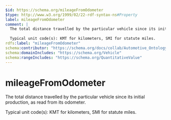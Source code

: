 ```yaml
---
$id: https://schema.org/mileageFromOdometer
$type: http://www.w3.org/1999/02/22-rdf-syntax-ns#Property
label: mileageFromOdometer
comment: |
  The total distance travelled by the particular vehicle since its initial production, as read from its odometer.
  
  Typical unit code(s): KMT for kilometers, SMI for statute miles.
rdfs:label: "mileageFromOdometer"
schema:contributor: "https://schema.org/docs/collab/Automotive_Ontology_Working_Group"
schema:domainIncludes: "https://schema.org/Vehicle"
schema:rangeIncludes: "https://schema.org/QuantitativeValue"
---
```


# mileageFromOdometer

The total distance travelled by the particular vehicle since its initial production, as read from its odometer.

Typical unit code(s): KMT for kilometers, SMI for statute miles.

